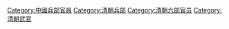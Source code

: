 [[Category:中國兵部官員|Category:中國兵部官員]]
[[Category:清朝兵部|Category:清朝兵部]]
[[Category:清朝六部官员|Category:清朝六部官员]]
[[Category:清朝武官|Category:清朝武官]]